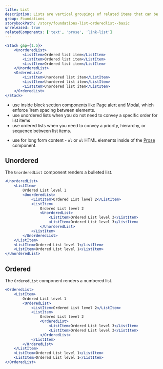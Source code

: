 ```yaml
---
title: List
description: Lists are vertical groupings of related items that can be displayed either in an unordered or ordered format.
group: Foundations
storybookPath: /story/foundations-list-orderedlist--basic
unreleased: true
relatedComponents: ['text', 'prose', 'link-list']
---
```


```jsx live
<Stack gap={1.5}>
	<UnorderedList>
		<ListItem>Ordered list item</ListItem>
		<ListItem>Ordered list item</ListItem>
		<ListItem>Ordered list item</ListItem>
	</UnorderedList>
	<OrderedList>
		<ListItem>Unordered list item</ListItem>
		<ListItem>Unordered list item</ListItem>
		<ListItem>Unordered list item</ListItem>
	</OrderedList>
</Stack>
```

<DoHeading />

- use inside block section components like [Page alert](/components/page-alert) and [Modal](/components/modal), which enforce 1rem spacing between elements.
- use unordered lists when you do not need to convey a specific order for list items
- use ordered lists when you need to convey a priority, hierarchy, or sequence between list items.

<DontHeading />

- use for long form content - `ol` or `ul` HTML elements inside of the [Prose](/components/prose) component.

## Unordered

The `UnorderedList` component renders a bulleted list.

```jsx live
<UnorderedList>
	<ListItem>
		Ordered List level 1
		<UnorderedList>
			<ListItem>Ordered List level 2</ListItem>
			<ListItem>
				Ordered List level 2
				<UnorderedList>
					<ListItem>Ordered List level 3</ListItem>
					<ListItem>Ordered List level 3</ListItem>
				</UnorderedList>
			</ListItem>
		</UnorderedList>
	</ListItem>
	<ListItem>Ordered List level 1</ListItem>
	<ListItem>Ordered List level 1</ListItem>
</UnorderedList>
```

## Ordered

The `OrderedList` component renders a numbered list.

```jsx live
<OrderedList>
	<ListItem>
		Ordered List level 1
		<OrderedList>
			<ListItem>Ordered List level 2</ListItem>
			<ListItem>
				Ordered List level 2
				<OrderedList>
					<ListItem>Ordered List level 3</ListItem>
					<ListItem>Ordered List level 3</ListItem>
				</OrderedList>
			</ListItem>
		</OrderedList>
	</ListItem>
	<ListItem>Ordered List level 1</ListItem>
	<ListItem>Ordered List level 1</ListItem>
</OrderedList>
```
